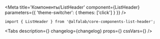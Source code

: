 


<Meta
    title='Компоненты/ListHeader'
    component={ListHeader}
    parameters={{ 'theme-switcher': { themes: ['click'] } }}
/>

<!-- Canvas -->

<Story name='ListHeader'>
    <ListHeader
        title={text('title', 'Заголовок')}
        description={text('description', 'Описание')}
        filled={boolean('filled', true)}
    />
</Story>

<!-- Docs -->

<ComponentHeader
    name='ListHeader'
    version={version}
    package='@alfalab/core-components-list-header'
    stage={2}
/>

```tsx
import { ListHeader } from '@alfalab/core-components-list-header';
```

<Tabs
  description={<Description />}
  changelog={changelog}
  props={<Props of={ListHeader} />}
  cssVars={<CssVars css={styles} />}
/>

